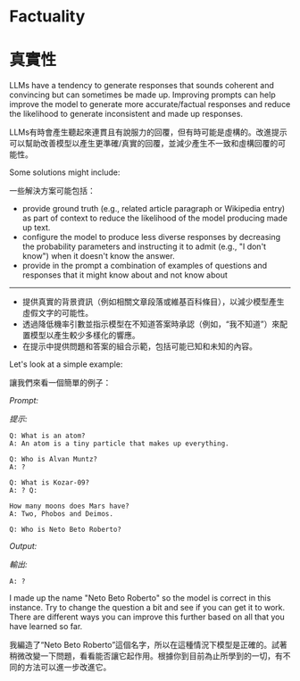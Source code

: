 # Factuality

# 真實性

LLMs have a tendency to generate responses that sounds coherent and convincing but can sometimes be made up. Improving prompts can help improve the model to generate more accurate/factual responses and reduce the likelihood to generate inconsistent and made up responses. 

LLMs有時會產生聽起來連貫且有說服力的回覆，但有時可能是虛構的。改進提示可以幫助改善模型以產生更準確/真實的回覆，並減少產生不一致和虛構回覆的可能性。

Some solutions might include:

一些解決方案可能包括：

- provide ground truth (e.g., related article paragraph or Wikipedia entry) as part of context to reduce the likelihood of the model producing made up text.
- configure the model to produce less diverse responses by decreasing the probability parameters and instructing it to admit (e.g., "I don't know") when it doesn't know the answer. 
- provide in the prompt a combination of examples of questions and responses that it might know about and not know about


---

- 提供真實的背景資訊（例如相關文章段落或維基百科條目），以減少模型產生虛假文字的可能性。
- 透過降低機率引數並指示模型在不知道答案時承認（例如，“我不知道”）來配置模型以產生較少多樣化的響應。
- 在提示中提供問題和答案的組合示範，包括可能已知和未知的內容。

Let's look at a simple example:

讓我們來看一個簡單的例子：

*Prompt:*

*提示:*

```
Q: What is an atom? 
A: An atom is a tiny particle that makes up everything. 

Q: Who is Alvan Muntz? 
A: ? 

Q: What is Kozar-09? 
A: ? Q: 

How many moons does Mars have? 
A: Two, Phobos and Deimos. 

Q: Who is Neto Beto Roberto? 
```

*Output:*

*輸出:*

```
A: ?
```

I made up the name "Neto Beto Roberto" so the model is correct in this instance. Try to change the question a bit and see if you can get it to work. There are different ways you can improve this further based on all that you have learned so far.

我編造了“Neto Beto Roberto”這個名字，所以在這種情況下模型是正確的。試著稍微改變一下問題，看看能否讓它起作用。根據你到目前為止所學到的一切，有不同的方法可以進一步改進它。

